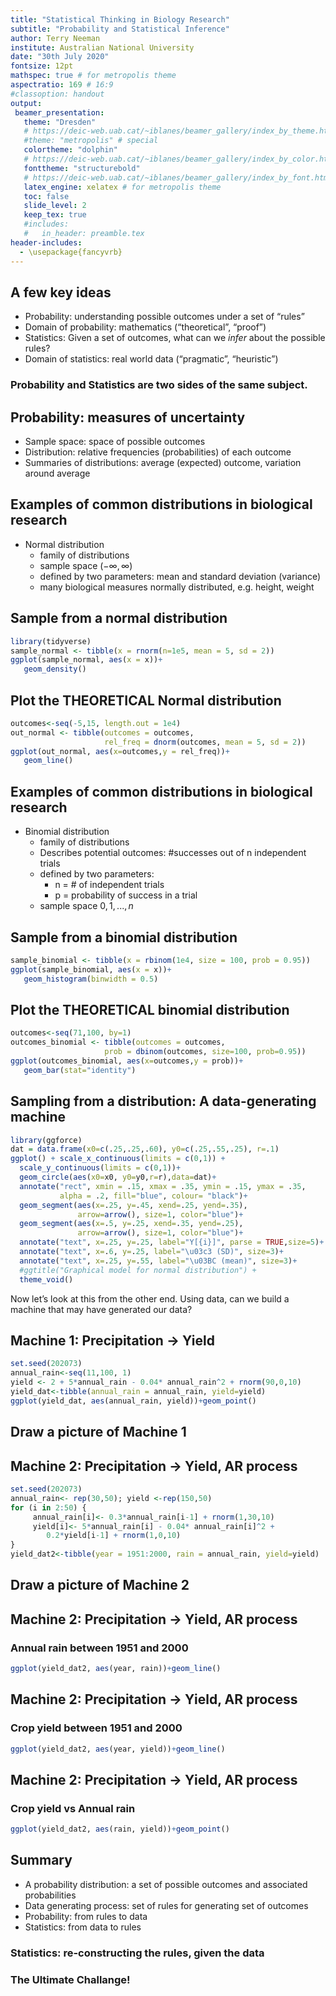 ```yaml
---
title: "Statistical Thinking in Biology Research"
subtitle: "Probability and Statistical Inference"
author: Terry Neeman
institute: Australian National University
date: "30th July 2020"
fontsize: 12pt
mathspec: true # for metropolis theme
aspectratio: 169 # 16:9
#classoption: handout
output:
 beamer_presentation:
   theme: "Dresden" 
   # https://deic-web.uab.cat/~iblanes/beamer_gallery/index_by_theme.html
   #theme: "metropolis" # special
   colortheme: "dolphin"
   # https://deic-web.uab.cat/~iblanes/beamer_gallery/index_by_color.html
   fonttheme: "structurebold"
   # https://deic-web.uab.cat/~iblanes/beamer_gallery/index_by_font.html
   latex_engine: xelatex # for metropolis theme
   toc: false
   slide_level: 2
   keep_tex: true
   #includes:
   #   in_header: preamble.tex
header-includes:
  - \usepackage{fancyvrb}
---
```

 
## A few key ideas

* Probability: understanding possible outcomes under a set of "rules"
* Domain of probability: mathematics ("theoretical", "proof")
* Statistics: Given a set of outcomes, what can we *infer* about the possible rules?
* Domain of statistics: real world data ("pragmatic", "heuristic")
 
::: block
### Probability and Statistics are two sides of the same subject.   
:::

 
## Probability: measures of uncertainty

* Sample space: space of possible outcomes 
* Distribution: relative frequencies (probabilities) of each outcome
* Summaries of distributions: average (expected) outcome, variation around average
 
## Examples of common distributions in biological research

* Normal distribution
   * family of distributions
   * sample space $(-\infty, \infty)$
   * defined by two parameters: mean and standard deviation (variance)
   * many biological measures normally distributed, e.g. height, weight

      

## Sample from a normal distribution

```r
library(tidyverse)
sample_normal <- tibble(x = rnorm(n=1e5, mean = 5, sd = 2))
ggplot(sample_normal, aes(x = x))+
   geom_density()
```


## Plot the THEORETICAL Normal distribution
```r
outcomes<-seq(-5,15, length.out = 1e4)
out_normal <- tibble(outcomes = outcomes, 
                     rel_freq = dnorm(outcomes, mean = 5, sd = 2))
ggplot(out_normal, aes(x=outcomes,y = rel_freq))+
   geom_line()
```

## Examples of common distributions in biological research

* Binomial distribution
   * family of distributions
   * Describes potential outcomes: #successes out of n independent trials
   * defined by two parameters: 
      * n = # of independent trials
      * p = probability of success in a trial
      
   * sample space ${0, 1, ..., n}$

## Sample from a binomial distribution

```r
sample_binomial <- tibble(x = rbinom(1e4, size = 100, prob = 0.95))
ggplot(sample_binomial, aes(x = x))+
   geom_histogram(binwidth = 0.5)
```


## Plot the THEORETICAL binomial  distribution
```r
outcomes<-seq(71,100, by=1)
outcomes_binomial <- tibble(outcomes = outcomes, 
                     prob = dbinom(outcomes, size=100, prob=0.95))
ggplot(outcomes_binomial, aes(x=outcomes,y = prob))+
   geom_bar(stat="identity")
```

## Sampling from a distribution: A data-generating machine

```r
library(ggforce)
dat = data.frame(x0=c(.25,.25,.60), y0=c(.25,.55,.25), r=.1)
ggplot() + scale_x_continuous(limits = c(0,1)) +
  scale_y_continuous(limits = c(0,1))+
  geom_circle(aes(x0=x0, y0=y0,r=r),data=dat)+
  annotate("rect", xmin = .15, xmax = .35, ymin = .15, ymax = .35,
           alpha = .2, fill="blue", colour= "black")+
  geom_segment(aes(x=.25, y=.45, xend=.25, yend=.35), 
               arrow=arrow(), size=1, color="blue")+
  geom_segment(aes(x=.5, y=.25, xend=.35, yend=.25), 
               arrow=arrow(), size=1, color="blue")+
  annotate("text", x=.25, y=.25, label="Y[{i}]", parse = TRUE,size=5)+
  annotate("text", x=.6, y=.25, label="\u03c3 (SD)", size=3)+
  annotate("text", x=.25, y=.55, label="\u03BC (mean)", size=3)+
  #ggtitle("Graphical model for normal distribution") +
  theme_void()

```

Now let's look at this from the other end. Using data, can we build a machine
that may have generated our data?

## Machine 1: Precipitation -> Yield
```r
set.seed(202073)
annual_rain<-seq(11,100, 1)
yield <- 2 + 5*annual_rain - 0.04* annual_rain^2 + rnorm(90,0,10)
yield_dat<-tibble(annual_rain = annual_rain, yield=yield)
ggplot(yield_dat, aes(annual_rain, yield))+geom_point()
```

## Draw a picture of Machine 1


## Machine 2: Precipitation -> Yield, AR process
```r
set.seed(202073)
annual_rain<- rep(30,50); yield <-rep(150,50)
for (i in 2:50) {
     annual_rain[i]<- 0.3*annual_rain[i-1] + rnorm(1,30,10)
     yield[i]<- 5*annual_rain[i] - 0.04* annual_rain[i]^2 + 
        0.2*yield[i-1] + rnorm(1,0,10)
}
yield_dat2<-tibble(year = 1951:2000, rain = annual_rain, yield=yield)
```

## Draw a picture of Machine 2


## Machine 2: Precipitation -> Yield, AR process
### Annual rain between 1951 and 2000
```r
ggplot(yield_dat2, aes(year, rain))+geom_line()
```

## Machine 2: Precipitation -> Yield, AR process
### Crop yield between 1951 and 2000
```r
ggplot(yield_dat2, aes(year, yield))+geom_line()
```

## Machine 2: Precipitation -> Yield, AR process
### Crop yield vs Annual rain
```r
ggplot(yield_dat2, aes(rain, yield))+geom_point()
```

## Summary

* A probability distribution: a set of possible outcomes and associated probabilities
* Data generating process: set of rules for generating set of outcomes
* Probability: from rules to data
* Statistics:  from data to rules

::: block
### Statistics: re-constructing the rules, given the data 
### The Ultimate Challange!
:::